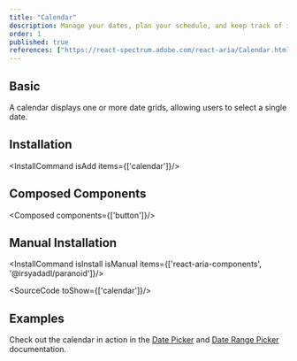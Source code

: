 ```yaml
---
title: "Calendar"
description: Manage your dates, plan your schedule, and keep track of important events, all in one place, like a personal assistant for your time.
order: 1
published: true
references: ["https://react-spectrum.adobe.com/react-aria/Calendar.html#props"]
---
```


## Basic
A calendar displays one or more date grids, allowing users to select a single date.
<How toUse="date-and-time/calendar-demo" />

## Installation
<InstallCommand isAdd items={['calendar']}/>

## Composed Components
<Composed components={['button']}/>

## Manual Installation
<InstallCommand isInstall isManual items={['react-aria-components', '@irsyadadl/paranoid']}/>

<SourceCode toShow={['calendar']}/>

## Examples
Check out the calendar in action in the [Date Picker](/docs/components/date-and-time/date-picker) and [Date Range Picker](/docs/components/date-and-time/date-range-picker) documentation.
